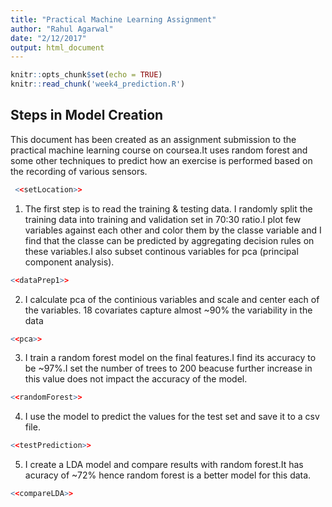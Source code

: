 ```yaml
---
title: "Practical Machine Learning Assignment"
author: "Rahul Agarwal"
date: "2/12/2017"
output: html_document
---
```


```r
knitr::opts_chunk$set(echo = TRUE)
knitr::read_chunk('week4_prediction.R')
```

## Steps in Model Creation

This document has been created as an assignment submission to the practical machine learning course on coursea.It uses random forest and some other techniques to predict how an exercise is performed based on the recording of various sensors.


```r
 <<setLocation>>
```
1. The first step is to read the training & testing data. I randomly split the training data into training and validation set in 70:30 ratio.I plot few variables against each other and color them by the classe variable and I find that the classe can be predicted by aggregating decision rules on these variables.I also subset continous variables for pca (principal component analysis).
```r
<<dataPrep1>>
```


2. I calculate pca of the continious variables and scale and center each of the variables. 18 covariates capture almost ~90% the variability in the data
```r
<<pca>>
```

3. I train a random forest model on the final features.I find its accuracy to be ~97%.I set the number of trees to 200 beacuse further increase in this value does not impact the accuracy of the model.
```r
<<randomForest>>
```

4. I use the model to predict the values for the test set and save it to a csv file.
```r
<<testPrediction>>
```

5. I create a LDA model and compare results with random forest.It has acuracy of ~72% hence random forest is a better model for this data.

```r
<<compareLDA>>
```
